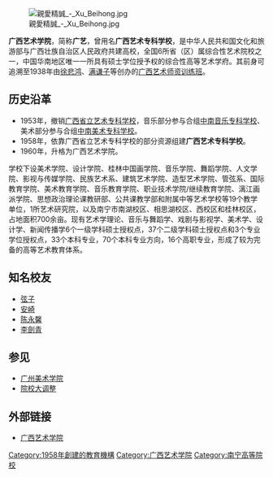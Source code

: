{{高校
|名称    =广西艺术学院
|外文名  =Guangxi Arts University
|图像    =[[File:Guangxi_Arts_University_logo.svg|200px]]
|图像说明=
|校训    =亲爱精诚
|建校    ={{ROC}}二十七年(1938年)
|闭校    =
|校庆日  =
|类型    =公立普通高等艺术院校
|校长    =
|院长    =[[侯道辉|侯道辉]]
|书记    =蔡昌卓
|教师    =
|职工    =
|学生    =12057人
|地址    ={{PRC}}[[广西壮族自治区|广西壮族自治区]][[南宁市|南宁市]]
|校园环境=南湖校区、相思湖校区、西校区、桂林校区
|面积    =
|代表色  =
|隶属    =[[广西壮族自治区人民政府|广西壮族自治区人民政府]]
|邮编    =
|电话    =
|网站    =[http://www.gxau.edu.cn www.gxau.edu.cn]
|标志    =
|脚注    =
}}
[[File:親愛精誠_-_Xu_Beihong.jpg|thumb]]

'''广西艺术学院'''，简称'''广艺'''，曾用名'''广西艺术专科学校'''，是中华人民共和国文化和旅游部与广西壮族自治区人民政府共建高校，全国6所省（区）属综合性艺术院校之一，中国华南地区唯一一所具有硕士学位授予权的综合性高等艺术学府。其前身可追溯至1938年由[[徐悲鸿|徐悲鸿]]、[[满谦子|满谦子]]等创办的[[广西艺术师资训练班|广西艺术师资训练班]]。

==历史沿革==
*1953年，撤销[[广西省立艺术专科学校|广西省立艺术专科学校]]，音乐部分参与合组[[中南音乐专科学校|中南音乐专科学校]]、美术部分参与合组[[中南美术专科学校|中南美术专科学校]]。
*1958年，依靠广西省立艺术专科学校的部分资源组建'''广西艺术专科学校'''。
*1960年，升格为广西艺术学院。
学校下设美术学院、设计学院、桂林中国画学院、音乐学院、舞蹈学院、人文学院、影视与传媒学院、民族艺术系、建筑艺术学院、造型艺术学院、管弦系、国际教育学院、美术教育学院、音乐教育学院、职业技术学院/继续教育学院、漓江画派学院、思想政治理论课教研部、公共课教学部和附属中等艺术学校等19个教学单位，1所艺术研究院，以及南宁市南湖校区、相思湖校区、西校区和桂林校区，占地面积700余亩。现有艺术学理论、音乐与舞蹈学、戏剧与影视学、美术学、设计学、新闻传播学6个一级学科硕士授权点，37个二级学科硕士授权点和3个专业学位授权点，33个本科专业，70个本科专业方向，16个高职专业，形成了较为完备的高等艺术教育体系。

== 知名校友 ==
*[[弦子|弦子]]
*[[安崎|安崎]]
*[[陈永馨|陈永馨]]
*[[李劍青|李劍青]]

== 参见 ==

* [[广州美术学院|广州美术学院]]
*[[院校大调整|院校大调整]]

==外部链接==
*[http://www.gxau.edu.cn 广西艺术学院] {{Wayback|url=http://www.gxau.edu.cn/ |date=20180812041912 }}

{{Univ-stub}}
{{中国艺术院校}}
{{中华人民共和国省部共建制高等院校}}
{{广西高等院校}}
{{中華民國大陸時期大專院校}}
{{Authority control}}

[[Category:1958年創建的教育機構|Category:1958年創建的教育機構]]
[[Category:广西艺术学院|Category:广西艺术学院]]
[[Category:南宁高等院校|Category:南宁高等院校]]